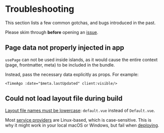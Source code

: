 [GitHub Issues]: https://github.com/nuraui/nurajs/issues?q=is%3Aissue+is%3Aopen+sort%3Aupdated-desc
[GitHub Discussions]: https://github.com/nuraui/nurajs/discussions
[layout]: /guide/project-structure#layouts
[deployment]: /guide/deployment

# Troubleshooting

This section lists a few common gotchas, and bugs introduced in the past.

Please skim through __before__ opening an [issue][GitHub Issues].

## Page data not properly injected in app

`usePage` can not be used inside islands, as it would cause the entire context
(page, frontmatter, meta) to be included in the bundle.

Instead, pass the necessary data explicitly as props. For example:

```vue
<TimeAgo :date="$meta.lastUpdated" client:visible/>
```

## Could not load layout file during build

[Layout file names must be lowercase][layout]: `default.vue` instead of `Default.vue`.

Most [service providers][deployment] are Linux-based, which is case-sensitive.
This is why it might work in your local macOS or Windows, but fail when [deploying][deployment].

<Contact/>
